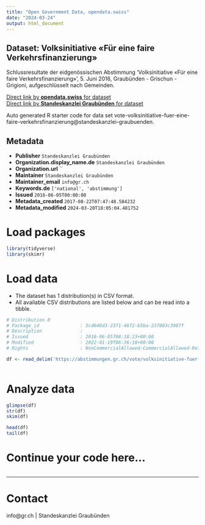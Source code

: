```yaml
---
title: "Open Government Data, opendata.swiss"
date: "2024-03-24"
output: html_document
---
```


## Dataset: Volksinitiative «Für eine faire Verkehrsfinanzierung»

Schlussresultate der eidgenössischen Abstimmung 'Volksinitiative «Für eine faire Verkehrsfinanzierung»', 5. Juni 2016, Graubünden - Grischun - Grigioni, aufgeschlüsselt nach Gemeinden.

[Direct link by **opendata.swiss** for dataset](https://opendata.swiss/de/dataset/volksinitiative-fur-eine-faire-verkehrsfinanzierung)<br>
[Direct link by **Standeskanzlei Graubünden** for dataset](https://abstimmungen.gr.ch/vote/volksinitiative-fuer-eine-faire-verkehrsfinanzierung/data)

Auto generated R starter code for data set vote-volksinitiative-fuer-eine-faire-verkehrsfinanzierung@standeskanzlei-graubuenden.

## Metadata

- **Publisher** `Standeskanzlei Graubünden`
- **Organization.display_name.de** `Standeskanzlei Graubünden`
- **Organization.url** ``
- **Maintainer** `Standeskanzlei Graubünden`
- **Maintainer_email** `info@gr.ch`
- **Keywords.de** `['national', 'abstimmung']`
- **Issued** `2016-06-05T00:00:00`
- **Metadata_created** `2017-08-22T07:47:48.584232`
- **Metadata_modified** `2024-03-20T18:05:04.481752`


# Load packages

```r

library(tidyverse)
library(skimr)

```

# Load data

-   The dataset has 1 distribution(s) in CSV format.
-   All available CSV distributions are listed below and can be read into a tibble.

```r

# Distribution 0
# Package_id               : 3cd646d3-2371-46f2-b5ba-237803c3907f
# Description              : 
# Issued                   : 2016-06-05T08:18:23+00:00
# Modified                 : 2022-01-19T06:36:18+00:00
# Rights                   : NonCommercialAllowed-CommercialAllowed-ReferenceRequired

df <- read_delim('https://abstimmungen.gr.ch/vote/volksinitiative-fuer-eine-faire-verkehrsfinanzierung/data-csv')



```

# Analyze data

```r

glimpse(df)
str(df)
skim(df)

head(df)
tail(df)

```

# Continue your code here...

```r

```

------------------------------------------------------------------------

# Contact

info@gr.ch | Standeskanzlei Graubünden
